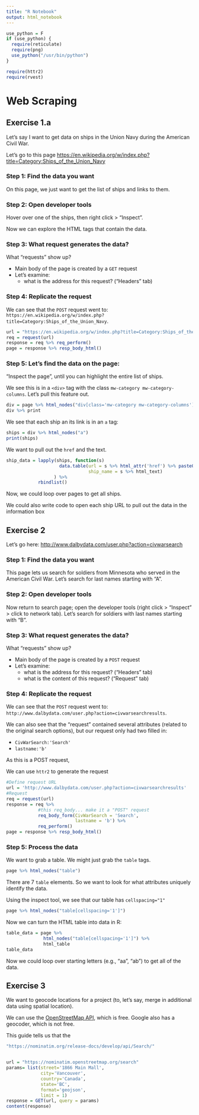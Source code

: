 ```yaml
---
title: "R Notebook"
output: html_notebook
---
```


```r
use_python = F
if (use_python) {
  require(reticulate)
  require(png)
  use_python("/usr/bin/python")
}

require(httr2)
require(rvest)
```

# Web Scraping

## Exercise 1.a

Let's say I want to get data on ships in the Union Navy during the American Civil War.

Let's go to this page [https://en.wikipedia.org/w/index.php?title=Category:Ships_of_the_Union_Navy](https://en.wikipedia.org/w/index.php?title=Category:Ships_of_the_Union_Navy)

### Step 1: Find the data you want

On this page, we just want to get the list of ships and links to them.

### Step 2: Open developer tools

Hover over one of the ships, then right click > "Inspect".

Now we can explore the HTML tags that contain the data.

### Step 3: What request generates the data?

What "requests" show up?

- Main body of the page is created by a `GET` request
- Let's examine: 
    - what is the address for this request? ("Headers" tab)

### Step 4: Replicate the request

We can see that the `POST` request went to: `https://en.wikipedia.org/w/index.php?title=Category:Ships_of_the_Union_Navy`. 


```r
url = "https://en.wikipedia.org/w/index.php?title=Category:Ships_of_the_Union_Navy"
req = request(url)
response = req %>% req_perform()
page = response %>% resp_body_html()
```

### Step 5: Let's find the data on the page:

"Inspect the page", until you can highlight the entire list of ships.

We see this is in a `<div>` tag with the class `mw-category mw-category-columns`. Let's pull this feature out.

```r
div = page %>% html_nodes("div[class='mw-category mw-category-columns']")
div %>% print
```

We see that each ship an its link is in an `a` tag:

```r
ships = div %>% html_nodes("a")
print(ships)
```

We want to pull out the `href` and the text.

```r
ship_data = lapply(ships, function(s)
                    data.table(url = s %>% html_attr('href') %>% paste0("https://en.wikipedia.org", .),
                               ship_name = s %>% html_text)
                  ) %>% 
            rbindlist()
```

Now, we could loop over pages to get all ships.

We could also write code to open each ship URL to pull out the data in the information box

## Exercise 2

Let's go here: [http://www.dalbydata.com/user.php?action=civwarsearch](http://www.dalbydata.com/user.php?action=civwarsearch)

### Step 1: Find the data you want

This page lets us search for soldiers from Minnesota who served in the American Civil War. Let's search for last names starting with "A". 


### Step 2: Open developer tools

Now return to search page; open the developer tools (right click > "Inspect" > click to network tab). Let's search for soldiers with last names starting with "B".


### Step 3: What request generates the data?

What "requests" show up?

- Main body of the page is created by a `POST` request
- Let's examine: 
    - what is the address for this request? ("Headers" tab)
    - what is the content of this request? ("Request" tab)

### Step 4: Replicate the request

We can see that the `POST` request went to: `http://www.dalbydata.com/user.php?action=civwarsearchresults`. 

We can also see that the "request" contained several attributes (related to the original search options), but our request only had two filled in:

- `CivWarSearch:'Search'`
- `lastname:'b'`

As this is a POST request, 

We can use `httr2` to generate the request

```r
#Define request URL
url = 'http://www.dalbydata.com/user.php?action=civwarsearchresults'
#Request
req = request(url)
response = req %>% 
            #this req_body... make it a "POST" request
            req_body_form(CivWarSearch = 'Search',
                          lastname = 'b') %>%
            req_perform()
page = response %>% resp_body_html()

```

### Step 5: Process the data

We want to grab a table. We might just grab the `table` tags.

```r
page %>% html_nodes("table")
```

There are 7 `table` elements. So we want to look for what attributes uniquely identify the data.

Using the inspect tool, we see that our table has `cellspacing="1"`

```r
page %>% html_nodes("table[cellspacing='1']")
```


Now we can turn the HTML table into data in R:

```r
table_data = page %>% 
              html_nodes("table[cellspacing='1']") %>%
              html_table
table_data
```

Now we could loop over starting letters (e.g., "aa", "ab") to get all of the data.


## Exercise 3

We want to geocode locations for a project (to, let's say, merge in additional data using spatial location).

We can use the [OpenStreetMap API](https://nominatim.org/release-docs/latest/api/Search/), which is free. Google also has a geocoder, which is not free.

This guide tells us that the 

```r

"https://nominatim.org/release-docs/develop/api/Search/"


url = "https://nominatim.openstreetmap.org/search"
params= list(street='1866 Main Mall',
             city='Vancouver',
             country='Canada',
             state='BC',
             format='geojson',
             limit = 1)
response = GET(url, query = params)
content(response)
```

